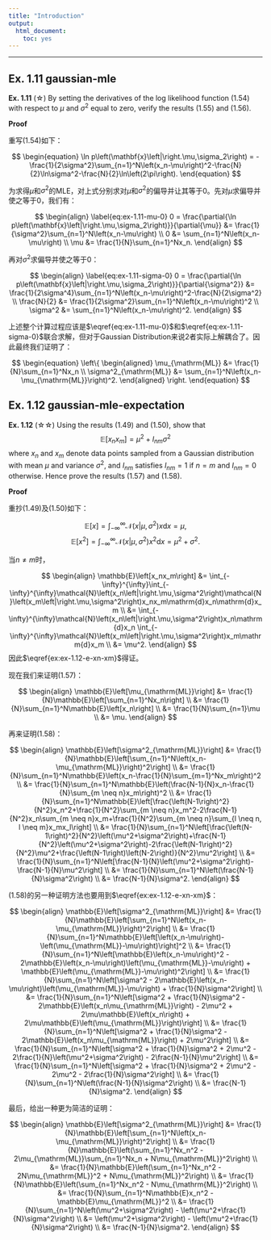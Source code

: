```yaml
---
title: "Introduction"
output:
  html_document:
    toc: yes
---
```


<script type="text/x-mathjax-config">
MathJax.Hub.Config({
  TeX: { equationNumbers: { autoNumber: "AMS" } }
});
</script>

---

## Ex. 1.11 gaussian-mle

**Ex. 1.11** (☆) By setting the derivatives of the log likelihood function (1.54) with respect to $\mu$ and $\sigma^2$ equal to zero, verify the results (1.55) and (1.56).

**Proof**

重写(1.54)如下：

$$
\begin{equation}
\ln p\left(\mathbf{x}\left|\right.\mu,\sigma_2\right) = -\frac{1}{2\sigma^2}\sum_{n=1}^N\left(x_n-\mu\right)^2-\frac{N}{2}\ln\sigma^2-\frac{N}{2}\ln\left(2\pi\right).
\end{equation}
$$

为求得$\mu$和$\sigma^2$的MLE，对上式分别求对$\mu$和$\sigma^2$的偏导并让其等于$0$。先对$\mu$求偏导并使之等于$0$，我们有：

$$
\begin{align}
\label{eq:ex-1.11-mu-0}
0 = \frac{\partial{\ln p\left(\mathbf{x}\left|\right.\mu,\sigma_2\right)}}{\partial{\mu}} &= \frac{1}{\sigma^2}\sum_{n=1}^N\left(x_n-\mu\right) \\
0 &= \sum_{n=1}^N\left(x_n-\mu\right) \\
\mu &= \frac{1}{N}\sum_{n=1}^Nx_n.
\end{align}
$$

再对$\sigma^2$求偏导并使之等于$0$：

$$
\begin{align}
\label{eq:ex-1.11-sigma-0}
0 = \frac{\partial{\ln p\left(\mathbf{x}\left|\right.\mu,\sigma_2\right)}}{\partial{\sigma^2}} &= \frac{1}{2\sigma^4}\sum_{n=1}^N\left(x_n-\mu\right)^2-\frac{N}{2\sigma^2} \\
\frac{N}{2} &= \frac{1}{2\sigma^2}\sum_{n=1}^N\left(x_n-\mu\right)^2 \\
\sigma^2 &= \sum_{n=1}^N\left(x_n-\mu\right)^2.
\end{align}
$$

上述整个计算过程应该是$\eqref{eq:ex-1.11-mu-0}$和$\eqref{eq:ex-1.11-sigma-0}$联合求解，但对于Gaussian Distribution来说2者实际上解耦合了。因此最终我们证明了：

$$
\begin{equation}
\left\{
\begin{aligned}
\mu_{\mathrm{ML}} &= \frac{1}{N}\sum_{n=1}^Nx_n \\
\sigma^2_{\mathrm{ML}} &= \sum_{n=1}^N\left(x_n-\mu_{\mathrm{ML}}\right)^2.
\end{aligned}
\right.
\end{equation}
$$

## Ex. 1.12 gaussian-mle-expectation

**Ex. 1.12** (☆☆) Using the results (1.49) and (1.50), show that
$$
\begin{equation}
\label{ex:ex-1.12-e-xn-xm}
\mathbb{E}\left[x_nx_m\right] = \mu^2 + I_{nm}\sigma^2
\end{equation}
$$
where $x_n$ and $x_m$ denote data points sampled from a Gaussian distribution with mean $\mu$ and variance $\sigma^2$, and $I_{nm}$ satisfies $I_{nm}=1$ if $n=m$ and $I_{nm}=0$ otherwise. Hence prove the results (1.57) and (1.58).

**Proof**

重抄(1.49)及(1.50)如下：

$$
\begin{equation}
\mathbb{E}\left[x\right] = \int_{-\infty}^{\infty}\mathcal{N}\left(x\left|\right.\mu,\sigma^2\right)x\mathrm{d}x = \mu,
\end{equation}
$$
$$
\begin{equation}
\mathbb{E}\left[x^2\right] = \int_{-\infty}^{\infty}\mathcal{N}\left(x\left|\right.\mu,\sigma^2\right)x^2\mathrm{d}x = \mu^2 + \sigma^2.
\end{equation}
$$

当$n \neq m$时，

$$
\begin{align}
\mathbb{E}\left[x_nx_m\right]
&= \int_{-\infty}^{\infty}\int_{-\infty}^{\infty}\mathcal{N}\left(x_n\left|\right.\mu,\sigma^2\right)\mathcal{N}\left(x_m\left|\right.\mu,\sigma^2\right)x_nx_m\mathrm{d}x_n\mathrm{d}x_m \\
&= \int_{-\infty}^{\infty}\mathcal{N}\left(x_n\left|\right.\mu,\sigma^2\right)x_n\mathrm{d}x_n \int_{-\infty}^{\infty}\mathcal{N}\left(x_m\left|\right.\mu,\sigma^2\right)x_m\mathrm{d}x_m \\
&= \mu^2.
\end{align}
$$
因此$\eqref{ex:ex-1.12-e-xn-xm}$得证。

现在我们来证明(1.57)：

$$
\begin{align}
\mathbb{E}\left[\mu_{\mathrm{ML}}\right] &= \frac{1}{N}\mathbb{E}\left[\sum_{n=1}^Nx_n\right] \\
&= \frac{1}{N}\sum_{n=1}^N\mathbb{E}\left[x_n\right] \\
&= \frac{1}{N}\sum_{n=1}\mu \\
&= \mu.
\end{align}
$$

再来证明(1.58)：

$$
\begin{align}
\mathbb{E}\left[\sigma^2_{\mathrm{ML}}\right]
&= \frac{1}{N}\mathbb{E}\left[\sum_{n=1}^N\left(x_n-\mu_{\mathrm{ML}}\right)^2\right] \\
&= \frac{1}{N}\sum_{n=1}^N\mathbb{E}\left(x_n-\frac{1}{N}\sum_{m=1}^Nx_m\right)^2 \\
&= \frac{1}{N}\sum_{n=1}^N\mathbb{E}\left(\frac{N-1}{N}x_n-\frac{1}{N}\sum_{m \neq n}x_m\right)^2 \\
&= \frac{1}{N}\sum_{n=1}^N\mathbb{E}\left[\frac{\left(N-1\right)^2}{N^2}x_n^2+\frac{1}{N^2}\sum_{m \neq n}x_m^2-2\frac{N-1}{N^2}x_n\sum_{m \neq n}x_m+\frac{1}{N^2}\sum_{m \neq n}\sum_{l \neq n, l \neq m}x_mx_l\right] \\
&= \frac{1}{N}\sum_{n=1}^N\left[\frac{\left(N-1\right)^2}{N^2}\left(\mu^2+\sigma^2\right)+\frac{N-1}{N^2}\left(\mu^2+\sigma^2\right)-2\frac{\left(N-1\right)^2}{N^2}\mu^2+\frac{\left(N-1\right)\left(N-2\right)}{N^2}\mu^2\right] \\
&= \frac{1}{N}\sum_{n=1}^N\left[\frac{N-1}{N}\left(\mu^2+\sigma^2\right)-\frac{N-1}{N}\mu^2\right] \\
&= \frac{1}{N}\sum_{n=1}^N\left(\frac{N-1}{N}\sigma^2\right) \\
&= \frac{N-1}{N}\sigma^2.
\end{align}
$$

(1.58)的另一种证明方法也要用到$\eqref{ex:ex-1.12-e-xn-xm}$：

$$
\begin{align}
\mathbb{E}\left[\sigma^2_{\mathrm{ML}}\right]
&= \frac{1}{N}\mathbb{E}\left[\sum_{n=1}^N\left(x_n-\mu_{\mathrm{ML}}\right)^2\right] \\
&= \frac{1}{N}\sum_{n=1}^N\mathbb{E}\left[\left(x_n-\mu\right)-\left(\mu_{\mathrm{ML}}-\mu\right)\right]^2 \\
&= \frac{1}{N}\sum_{n=1}^N\left[\mathbb{E}\left(x_n-\mu\right)^2 - 2\mathbb{E}\left(x_n-\mu\right)\left(\mu_{\mathrm{ML}}-\mu\right) + \mathbb{E}\left(\mu_{\mathrm{ML}}-\mu\right)^2\right] \\
&= \frac{1}{N}\sum_{n=1}^N\left[\sigma^2 - 2\mathbb{E}\left(x_n-\mu\right)\left(\mu_{\mathrm{ML}}-\mu\right) + \frac{1}{N}\sigma^2\right] \\
&= \frac{1}{N}\sum_{n=1}^N\left[\sigma^2 + \frac{1}{N}\sigma^2 - 2\mathbb{E}\left(x_n\mu_{\mathrm{ML}}\right) - 2\mu^2 + 2\mu\mathbb{E}\left(x_n\right) + 2\mu\mathbb{E}\left(\mu_{\mathrm{ML}}\right)\right] \\
&= \frac{1}{N}\sum_{n=1}^N\left[\sigma^2 + \frac{1}{N}\sigma^2 - 2\mathbb{E}\left(x_n\mu_{\mathrm{ML}}\right) + 2\mu^2\right] \\
&= \frac{1}{N}\sum_{n=1}^N\left[\sigma^2 + \frac{1}{N}\sigma^2 + 2\mu^2 - 2\frac{1}{N}\left(\mu^2+\sigma^2\right) - 2\frac{N-1}{N}\mu^2\right] \\
&= \frac{1}{N}\sum_{n=1}^N\left[\sigma^2 + \frac{1}{N}\sigma^2 + 2\mu^2 - 2\mu^2 - 2\frac{1}{N}\sigma^2\right] \\
&= \frac{1}{N}\sum_{n=1}^N\left(\frac{N-1}{N}\sigma^2\right) \\
&= \frac{N-1}{N}\sigma^2.
\end{align}
$$

最后，给出一种更为简洁的证明：

$$
\begin{align}
\mathbb{E}\left[\sigma^2_{\mathrm{ML}}\right]
&= \frac{1}{N}\mathbb{E}\left[\sum_{n=1}^N\left(x_n-\mu_{\mathrm{ML}}\right)^2\right] \\
&= \frac{1}{N}\mathbb{E}\left(\sum_{n=1}^Nx_n^2 - 2\mu_{\mathrm{ML}}\sum_{n=1}^Nx_n + N\mu_{\mathrm{ML}}^2\right) \\
&= \frac{1}{N}\mathbb{E}\left(\sum_{n=1}^Nx_n^2 - 2N\mu_{\mathrm{ML}}^2 + N\mu_{\mathrm{ML}}^2\right) \\
&= \frac{1}{N}\mathbb{E}\left(\sum_{n=1}^Nx_n^2 - N\mu_{\mathrm{ML}}^2\right) \\
&= \frac{1}{N}\sum_{n=1}^N\mathbb{E}x_n^2 - \mathbb{E}\mu_{\mathrm{ML}}^2 \\
&= \frac{1}{N}\sum_{n=1}^N\left(\mu^2+\sigma^2\right) - \left(\mu^2+\frac{1}{N}\sigma^2\right) \\
&= \left(\mu^2+\sigma^2\right) - \left(\mu^2+\frac{1}{N}\sigma^2\right) \\
&= \frac{N-1}{N}\sigma^2.
\end{align}
$$

